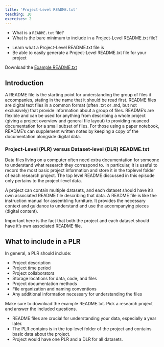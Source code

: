 ---
title: 'Project-Level README.txt'
teaching: 10
exercises: 2
---

:::::::::::::::::::::::::::::::::::::: questions 

- What is a `README.txt` file?
- What is the bare minimum to include in a Project-Level README.txt file?

::::::::::::::::::::::::::::::::::::::::::::::::

::::::::::::::::::::::::::::::::::::: objectives

- Learn what a Project-Level README.txt file is
- Be able to easily generate a Project-Level README.txt file for your project

::::::::::::::::::::::::::::::::::::::::::::::::

:::::::::::::::::::::::::::::::::::: prereq

Download the [Example README.txt](files/Example_PLR.txt)

::::::::::::::::::::::::::::::::::::::::::::::::


## Introduction

A README file is the starting point for understanding the group of files it accompanies, 
stating in the name that it should be read first. README files are digital text files in 
a common format (often .txt or .md, but not exclusively) that provide information about 
a group of files. README’s are flexible and can be used for anything from describing a 
whole project (giving a project overview and general file layout) to providing nuanced 
documentation for a small subset of files. For those using a paper notebook, README’s 
can supplement written notes by keeping a copy of the documentation alongside digital 
data.

### Project-Level (PLR) versus Dataset-level (DLR) README.txt

Data files living on a computer often need extra documentation
for someone to understand what research they correspond to. In particular, it
is useful to record the most basic project information and store it in the toplevel
folder of each research project. The top level README discussed in this episode only 
pertains to the project-level data. 

:::::::::::::::::::::::::::::::::::::::::::::::::::::::::::::::::::: callout

A project can contain multiple datasets, and each dataset should have it's own associated 
README file describing that data. A README file is like the instruction manual for assembling 
furniture. It provides the necessary context and guidance to understand and use the accompanying 
pieces (digital content).

::::::::::::::::::::::::::::::::::::::::::::::::::::::::::::::::::::::::::::::::

:::::::::::::::::::::::::::::::::::::::::::::::::::::::::::::::::::: instructor

Important here is the fact that both the project and each dataset should have it's own
associated README file.

::::::::::::::::::::::::::::::::::::::::::::::::::::::::::::::::::::::::::::::::

## What to include in a PLR

In general, a PLR should include:

- Project description
- Project time period
- Project collaborators
- Storage locations for data, code, and files
- Project documentation methods
- File organization and naming conventions
- Any additional information necessary for understanding the files

::::::::::::::::::::::::::::::::::::: challenge 

Make sure to download the example README.txt. 
Pick a research project and answer the included questions.

::::::::::::::::::::::::::::::::::::::::::::::::

::::::::::::::::::::::::::::::::::::: keypoints 

- README files are crucial for understanding your data, especially a year later.
- The PLR contains is in the top level folder of the project and contains basic
data about the project.
- Project would have one PLR and a DLR for all datasets.

::::::::::::::::::::::::::::::::::::::::::::::::

